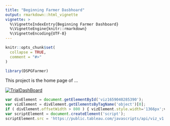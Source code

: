 ```yaml
---
title: "Beginning Farmer Dasbhoard"
output: rmarkdown::html_vignette
vignette: >
  %\VignetteIndexEntry{Beginning Farmer Dashboard}
  %\VignetteEngine{knitr::rmarkdown}
  %\VignetteEncoding{UTF-8}
---
```


```r
knitr::opts_chunk$set(
  collapse = TRUE,
  comment = "#>"
)
```

```r
library(DSPGFarmer)
```

This project is the home page of ...


<div class='tableauPlaceholder' id='viz1659040285390' style='position: relative'><noscript><a href='#'><img alt='TrialDashBoard ' src='https:&#47;&#47;public.tableau.com&#47;static&#47;images&#47;Cr&#47;CropSelectionV2&#47;TrialDashBoard&#47;1_rss.png' style='border: none' /></a></noscript><object class='tableauViz'  style='display:none;'><param name='host_url' value='https%3A%2F%2Fpublic.tableau.com%2F' /> <param name='embed_code_version' value='3' /> <param name='site_root' value='' /><param name='name' value='CropSelectionV2&#47;TrialDashBoard' /><param name='tabs' value='no' /><param name='toolbar' value='yes' /><param name='static_image' value='https:&#47;&#47;public.tableau.com&#47;static&#47;images&#47;Cr&#47;CropSelectionV2&#47;TrialDashBoard&#47;1.png' /> <param name='animate_transition' value='yes' /><param name='display_static_image' value='yes' /><param name='display_spinner' value='yes' /><param name='display_overlay' value='yes' /><param name='display_count' value='yes' /><param name='language' value='en-US' /></object></div>

```js
var divElement = document.getElementById('viz1659040285390');
var vizElement = divElement.getElementsByTagName('object')[0];
if ( divElement.offsetWidth > 800 ) { vizElement.style.width='1366px';vizElement.style.height='795px';} else if ( divElement.offsetWidth > 500 ) { vizElement.style.width='1366px';vizElement.style.height='795px';} else { vizElement.style.width='100%';vizElement.style.height='1527px';}
var scriptElement = document.createElement('script');
scriptElement.src = 'https://public.tableau.com/javascripts/api/viz_v1.js';                    vizElement.parentNode.insertBefore(scriptElement, vizElement);

```
